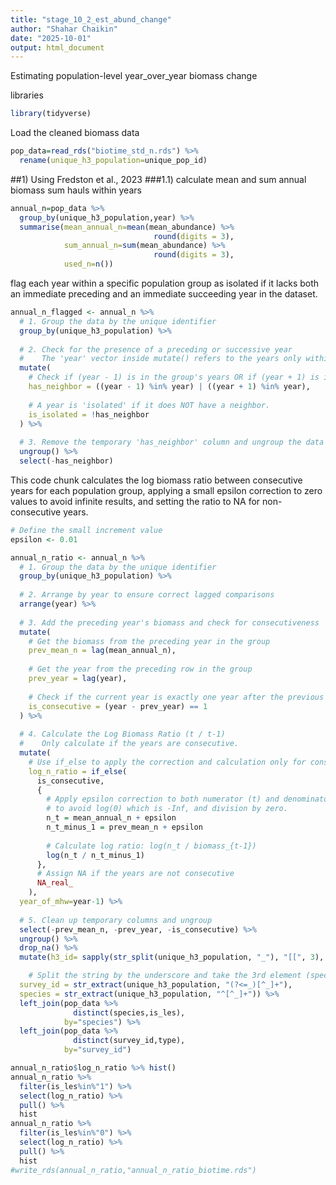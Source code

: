 ```yaml
---
title: "stage_10_2_est_abund_change"
author: "Shahar Chaikin"
date: "2025-10-01"
output: html_document
---
```

Estimating population-level year_over_year biomass change

libraries
```r
library(tidyverse)
```

Load the cleaned biomass data
```r
pop_data=read_rds("biotime_std_n.rds") %>% 
  rename(unique_h3_population=unique_pop_id)
```

##1) Using Fredston et al., 2023
###1.1) calculate mean and sum annual biomass
sum hauls within years
```r
annual_n=pop_data %>% 
  group_by(unique_h3_population,year) %>% 
  summarise(mean_annual_n=mean(mean_abundance) %>% 
                                round(digits = 3),
            sum_annual_n=sum(mean_abundance) %>% 
                                round(digits = 3),
            used_n=n())
```

flag each year within a specific population group as isolated if it lacks both an immediate preceding and an immediate succeeding year in the dataset.
```r
annual_n_flagged <- annual_n %>%
  # 1. Group the data by the unique identifier
  group_by(unique_h3_population) %>%
  
  # 2. Check for the presence of a preceding or successive year
  #    The 'year' vector inside mutate() refers to the years only within the current group.
  mutate(
    # Check if (year - 1) is in the group's years OR if (year + 1) is in the group's years.
    has_neighbor = ((year - 1) %in% year) | ((year + 1) %in% year),
    
    # A year is 'isolated' if it does NOT have a neighbor.
    is_isolated = !has_neighbor
  ) %>%
  
  # 3. Remove the temporary 'has_neighbor' column and ungroup the data
  ungroup() %>%
  select(-has_neighbor)
```

This code chunk calculates the log biomass ratio between consecutive years for each population group, applying a small epsilon correction to zero values to avoid infinite results, and setting the ratio to NA for non-consecutive years.
```r
# Define the small increment value
epsilon <- 0.01

annual_n_ratio <- annual_n %>%
  # 1. Group the data by the unique identifier
  group_by(unique_h3_population) %>%
  
  # 2. Arrange by year to ensure correct lagged comparisons
  arrange(year) %>%
  
  # 3. Add the preceding year's biomass and check for consecutiveness
  mutate(
    # Get the biomass from the preceding year in the group
    prev_mean_n = lag(mean_annual_n),
    
    # Get the year from the preceding row in the group
    prev_year = lag(year),
    
    # Check if the current year is exactly one year after the previous row's year
    is_consecutive = (year - prev_year) == 1
  ) %>%
  
  # 4. Calculate the Log Biomass Ratio (t / t-1)
  #    Only calculate if the years are consecutive.
  mutate(
    # Use if_else to apply the correction and calculation only for consecutive years.
    log_n_ratio = if_else(
      is_consecutive,
      {
        # Apply epsilon correction to both numerator (t) and denominator (t-1)
        # to avoid log(0) which is -Inf, and division by zero.
        n_t = mean_annual_n + epsilon
        n_t_minus_1 = prev_mean_n + epsilon
        
        # Calculate log ratio: log(n_t / biomass_{t-1})
        log(n_t / n_t_minus_1)
      },
      # Assign NA if the years are not consecutive
      NA_real_
    ),
  year_of_mhw=year-1) %>%
  
  # 5. Clean up temporary columns and ungroup
  select(-prev_mean_n, -prev_year, -is_consecutive) %>%
  ungroup() %>% 
  drop_na() %>% 
  mutate(h3_id= sapply(str_split(unique_h3_population, "_"), "[[", 3),

    # Split the string by the underscore and take the 3rd element (species)
  survey_id = str_extract(unique_h3_population, "(?<=_)[^_]+"),
  species = str_extract(unique_h3_population, "^[^_]+")) %>% 
  left_join(pop_data %>% 
              distinct(species,is_les),
            by="species") %>% 
  left_join(pop_data %>% 
              distinct(survey_id,type),
            by="survey_id")

annual_n_ratio$log_n_ratio %>% hist()
annual_n_ratio %>% 
  filter(is_les%in%"1") %>% 
  select(log_n_ratio) %>% 
  pull() %>% 
  hist
annual_n_ratio %>% 
  filter(is_les%in%"0") %>% 
  select(log_n_ratio) %>% 
  pull() %>% 
  hist
#write_rds(annual_n_ratio,"annual_n_ratio_biotime.rds")
```